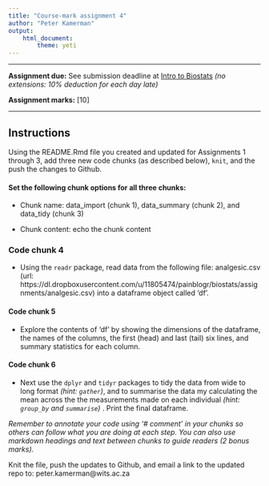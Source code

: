 ```yaml
---
title: "Course-mark assignment 4"
author: "Peter Kamerman"
output: 
    html_document:
        theme: yeti
---
```


****

**Assignment due:** See submission deadline at [Intro to Biostats](http://painblogr.org/biostatistics.html) _(no extensions: 10% deduction for each day late)_

**Assignment marks:** [10]

****

## Instructions

Using the README.Rmd file you created and updated for Assignments 1 through 3, add three new code chunks (as described below), `knit`, and the push the changes to Github. 

#### Set the following chunk options for all three chunks: 
- Chunk name: data_import (chunk 1), data_summary (chunk 2), and data_tidy (chunk 3)

- Chunk content: echo the chunk content

### Code chunk 4

- Using the `readr` package, read data from the following file: analgesic.csv (url: https://dl.dropboxusercontent.com/u/11805474/painblogr/biostats/assignments/analgesic.csv) into a dataframe object called 'df'.  

#### Code chunk 5

- Explore the contents of 'df' by showing the dimensions of the dataframe, the names of the columns, the first (head) and last (tail) six lines, and summary statistics for each column. 

#### Code chunk 6

- Next use the `dplyr` and `tidyr` packages to tidy the data from wide to long format _(hint: `gather`)_, and to summarise the data my calculating the mean across the the measurements made on each individual _(hint: `group_by` and `summarise`)_ . Print the final dataframe. 

_Remember to annotate your code using '# comment' in your chunks so others can follow what you are doing at each step. You can also use markdown headings and text between chunks to guide readers (2 bonus marks)._

Knit the file, push the updates to Github, and email a link to the updated repo to: peter.kamerman@wits.ac.za
